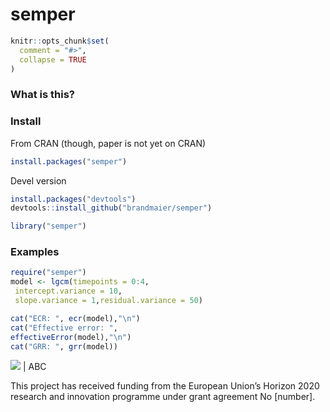 semper
======

```r
knitr::opts_chunk$set(
  comment = "#>",
  collapse = TRUE
)
```

### What is this?

### Install

From CRAN (though, paper is not yet on CRAN)

```r
install.packages("semper")
```

Devel version

```r
install.packages("devtools")
devtools::install_github("brandmaier/semper")
```

```r
library("semper")
```

### Examples

```r
require("semper")
model <- lgcm(timepoints = 0:4,
 intercept.variance = 10,               
 slope.variance = 1,residual.variance = 50)

cat("ECR: ", ecr(model),"\n") 
cat("Effective error: ", 
effectiveError(model),"\n") 
cat("GRR: ", grr(model))
```


![](./inst/flag_yellow_low.jpg) | ABC

This project has received funding from the European Union’s 
Horizon 2020 research and innovation programme under grant 
agreement No [number].
